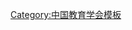 {{Navbox
| name   = 中国教育学会第六届理事会
| title  = [[中国教育学会]]第六届理事会
| above  = 2006年4月－2012年5月
| bodyclass = hlist
| group1 = 名誉会长
| list1  = 
* [[张承先|{{Box|张承先}}]]
* [[张怀西]]
| group2 = 会长
| list2  = [[顾明远]]
| group3 = 副会长
| list3  = 
* [[史宁中]]
* [[叶澜|叶　澜]]
* [[朱小蔓]]
* [[朱永新]]
* [[李烈|李　烈]]
* [[李膺 (1946年)|李　膺]]
* [[宋乃庆]]
* [[张民生]]
* [[张绪培]]
* [[郑树山]]
* [[谈松华]]（常务）
* [[郭永福]]（常务）
* [[郭振有]]（常务）
* [[唐盛昌]]
* [[陶西平]]
* [[韩绍祥]]
* [[蒋笃运]]
* [[蔡国英]]
| group4 = 常务理事
| list4  = 
* [[马立|马　立]]
* [[马芯兰]]
* [[万明春]]
* [[王本忠]]
* [[王利民]]
* [[王庆林]]
* [[王善迈]]
* [[王占铭]]
* [[王珠珠]]
* [[田正平]]
* [[刘达中]]
* [[刘彭芝]]
* [[刘堂江]]
* [[刘湘溶]]
* [[许涛|许　涛]]
* [[牟阳春]]
* [[孙霄兵]]
* [[岑建君]]
* [[陈力 (1953年)|陈　力]]
* [[陈伟光]]
* [[陈向明]]
* [[陈玉琨]]
* [[何天淳]]
* [[李希贵]]
* [[汪风雄]]
* [[吴康宁]]
* [[吴颖民]]
* [[张宝泉]]
* [[张民选]]
* [[张茵|张　茵]]
* [[张志勇]]
* [[张卓玉]]
* [[林崇德]]
* [[罗杰|罗　杰]]
* [[郑富芝]]
* [[郑增仪]]
* [[郑作广]]
* [[周满生]]
* [[周益群]]
* [[赵闾先]]
* [[顾泠沅]]
* [[徐辉 (1958年)|徐　辉]]
* [[徐金山]]
* [[袁爱俊]]
* [[袁振国]]
* [[戚万学]]
* [[韩清林]]
* [[傅维利]]
* [[谢维和]]
* [[靳润成]]
* [[蔡达峰]]
* [[廖文科]]
* [[廖文胜]]
* [[熊梅|熊　梅]]
* [[霍健康]]
* [[魏书生]]
| group5 = 秘书长
| list5  = 
* [[赵闾先]]
* [[杨念鲁]]（增补）
| group6 = 副秘书长
| list6  = [[马建华]]（增补）
| group7 = 顾问
| list7  = 
* [[柳斌 (1937年)|柳　斌]]
* [[张文松|{{Box|张文松}}]]
* [[张健|张　健]]
* [[吕型伟]]
* [[李晨|李　晨]]
* [[瞿葆奎]]
* [[吴畏|吴　畏]]
| below  = 标注：{{Box|任内逝世}}
}}<noinclude>
{{collapsible option}}
[[Category:中国教育学会模板]]
</noinclude>